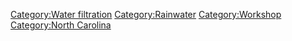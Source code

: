 <div style="float:right; width:41%">
{{:Welcome to Appropedia/box-header|<big>Life</big>|&nbsp;|titleforegroundlink=white|TOC=yes|EDIT=yes|SPAN=yes|noedit=yes|nowatch=yes}}
{{:Welcome to Appropedia/Selected quote/19}}
{{:Welcome to Appropedia/box-footer‎‎}}
</div>

[[Category:Water filtration]]
[[Category:Rainwater]]
[[Category:Workshop]]
[[Category:North Carolina]]